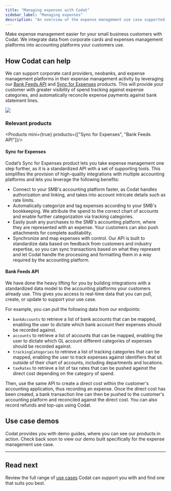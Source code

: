 ---
title: "Managing expenses with Codat"
sidebar_label: "Managing expenses"
description: "An overview of the expense management use case supported by Codat"
---


Make expense management easier for your small business customers with Codat. We integrate data from corporate cards and expenses management platforms into accounting platforms your customers use.

## How Codat can help

We can support corporate card providers, neobanks, and expense management platforms in their expense management activity by leveraging our [Bank Feeds API](/bank-feeds/overview) and [Sync for Expenses](/expenses/overview) products. This will provide your customer with greater visibility of spend tracking against expense categories, and automatically reconcile expense payments against bank statement lines.

![](/img/use-cases/summary-pages/795ecc39-managing-expenses.png)

### Relevant products

<Products mini={true} products={["Sync for Expenses", "Bank Feeds API"]}/>

#### Sync for Expenses

Codat’s Sync for Expenses product lets you take expense management one step further, as it is a standardized API with a set of supporting tools. This simplifies the provision of high-quality integrations with multiple accounting platforms and lets you leverage the following benefits:

- Connect to your SMB's accounting platform faster, as Codat handles authorization and linking, and takes into account intricate details such as rate limits.
- Automatically categorize and tag expenses according to your SMB's bookkeeping. We attribute the spend to the correct chart of accounts and enable further categorization via tracking categories.
- Easily push any purchases to the SMB's accounting platform, where they are represented with an expense. Your customers can also push attachments for complete auditability.
- Synchronize and map expenses with control. Our API is built to standardize data based on feedback from customers and industry expertise, so you can sync transactions based on what they represent and let Codat handle the processing and formatting them in a way required by the accounting platform.

#### Bank Feeds API

We have done the heavy lifting for you by building integrations with a standardized data model to the accounting platforms your customers already use. This gives you access to real-time data that you can pull, create, or update to support your use case.

For example, you can pull the following data from our endpoints:
- `bankAccounts` to retrieve a list of bank accounts that can be mapped, enabling the user to dictate which bank account their expenses should be recorded against.
- `accounts` to retrieve a list of accounts that can be mapped, enabling the user to dictate which GL account different categories of expenses should be recorded against.
- `trackingCategories` to retrieve a list of tracking categories that can be mapped, enabling the user to track expenses against identifiers that sit outside of their chart of accounts, including departments and locations.
- `taxRates` to retrieve a list of tax rates that can be pushed against the direct cost depending on the category of spend.

Then, use the same API to create a direct cost within the customer's accounting application, thus recording an expense. Once the direct cost has been created, a bank transaction line can then be pushed to the customer's accounting platform and reconciled against the direct cost. You can also record refunds and top-ups using Codat. 

## Use case demos

Codat provides you with demo guides, where you can see our products in action. Check back soon to view our demo built specifically for the expense management use case.

---

## Read next

Review the full range of [use cases](/usecases/overview) Codat can support you with and find one that suits you best.

